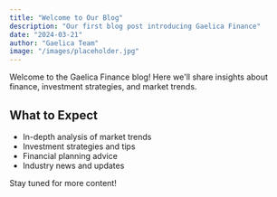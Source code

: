 ```yaml
---
title: "Welcome to Our Blog"
description: "Our first blog post introducing Gaelica Finance"
date: "2024-03-21"
author: "Gaelica Team"
image: "/images/placeholder.jpg"
---
```


Welcome to the Gaelica Finance blog! Here we'll share insights about finance, investment strategies, and market trends.

## What to Expect

- In-depth analysis of market trends
- Investment strategies and tips
- Financial planning advice
- Industry news and updates

Stay tuned for more content! 